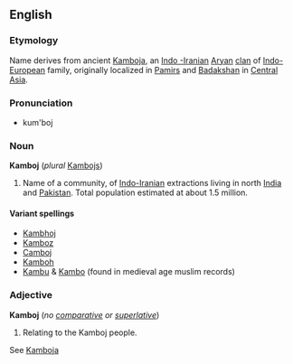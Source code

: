 {{wikipedia}}
==English==

===Etymology===
Name derives from  ancient [[Kamboja]], an [[Indo -Iranian]] [[Aryan]] [[clan]] of [[Indo-European]] family, originally localized in [[Pamir]]s and [[Badakshan]] in [[Central Asia]].

===Pronunciation===
*kum'boj

===Noun===
'''Kamboj'''  (''plural''  [[Kambojs]])
# Name of a community, of [[Indo-Iranian]] extractions living in north [[India]] and [[Pakistan]]. Total population estimated at about 1.5 million.

====Variant spellings====
*[[Kambhoj]] 
*[[Kamboz]]
*[[Camboj]]
*[[Kamboh]]
*[[Kambu]] & [[Kambo]] (found in medieval age muslim records)

===Adjective===
<!-- this may be another case of a noun used adjectivally. -->
'''Kamboj''' (''no [[comparative]] or [[superlative]]'')
#Relating to the Kamboj people.

See [[Kamboja]]